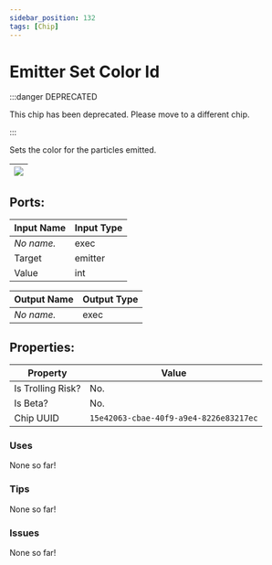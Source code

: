 ```yaml
---
sidebar_position: 132
tags: [Chip]
---
```


# Emitter Set Color Id
:::danger DEPRECATED

This chip has been deprecated. Please move to a different chip.

:::

Sets the color for the particles emitted.

| ![](https://images-ext-2.discordapp.net/external/MPmIaQzlEPmgGWlgi-WxBBXt0Bjv_zWPkg1y1f_sy3s/https/www.recroomcircuits.com/image/circuit/absolute-value?width=206&height=108) |
|-----|

## Ports:

| Input Name | Input Type |
|-----------|-----------|
| *No name.* | exec |
| Target | emitter |
| Value | int |

| Output Name | Output Type |
|-----------|-----------|
| *No name.* | exec |

## Properties:

| Property  | Value |
|-------------------|-----------|
| Is Trolling Risk? | No. |
| Is Beta? | No. |
| Chip UUID | `15e42063-cbae-40f9-a9e4-8226e83217ec` |

### Uses

None so far!

### Tips

None so far!

### Issues

None so far!